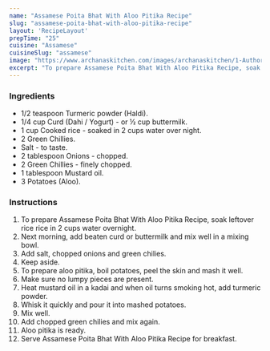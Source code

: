 ---
name: "Assamese Poita Bhat With Aloo Pitika Recipe"
slug: "assamese-poita-bhat-with-aloo-pitika-recipe"
layout: 'RecipeLayout'
prepTime: "25"
cuisine: "Assamese"
cuisineSlug: "assamese"
image: "https://www.archanaskitchen.com/images/archanaskitchen/1-Author/jyothir/Poita_Bhat_with_Aloo_Pitika_Assamese_Breakfast.jpg"
excerpt: "To prepare Assamese Poita Bhat With Aloo Pitika Recipe, soak leftover rice rice in 2 cups water overnight"
---

### Ingredients

- 1/2 teaspoon Turmeric powder (Haldi).
- 1/4 cup Curd (Dahi / Yogurt) - or ½ cup buttermilk.
- 1 cup Cooked rice - soaked in 2 cups water over night.
- 2 Green Chillies.
- Salt - to taste.
- 2 tablespoon Onions - chopped.
- 2 Green Chillies - finely chopped.
- 1 tablespoon Mustard oil.
- 3 Potatoes (Aloo).

### Instructions

1. To prepare Assamese Poita Bhat With Aloo Pitika Recipe, soak leftover rice rice in 2 cups water overnight.
1. Next morning, add beaten curd or buttermilk and mix well in a mixing bowl.
1. Add salt, chopped onions and green chilies.
1. Keep aside.
1. To prepare aloo pitika, boil potatoes, peel the skin and mash it well.
1. Make sure no lumpy pieces are present.
1. Heat mustard oil in a kadai and when oil turns smoking hot, add turmeric powder.
1. Whisk it quickly and pour it into mashed potatoes.
1. Mix well.
1. Add chopped green chilies and mix again.
1. Aloo pitika is ready.
1. Serve Assamese Poita Bhat With Aloo Pitika Recipe for breakfast.

